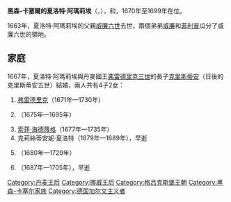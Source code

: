 {{Unreferenced|time=2020-09-28T12:33:50+00:00}}
{{Infobox royalty|consort=yes
| name         = 黑森-卡塞爾的夏洛特·阿瑪莉埃
| image        = 1650 Charlotte.jpg
| succession   = 丹麥和挪威王后
| reign        = 1670年2月9日 — 1699年8月25日
| birth_date   = {{birth_date|1650|4|27|df=yes}}
| birth_place  = [[卡塞爾市|卡塞爾]]
| death_date   = {{death date and age|1714|3|27|1650|4|27|df=yes}}
| death_place  = [[哥本哈根|哥本哈根]]
| burial_place = [[羅斯基勒主教座堂|羅斯基勒主教座堂]]
| house        = [[黑森王朝|黑森王朝]]卡塞爾系
| father       = [[黑森-卡塞爾伯爵威廉六世|黑森-卡塞爾伯爵威廉六世]]
| mother       = [[布蘭登堡的海德維希·索菲|布蘭登堡的海德維希·索菲]]
| religion     = [[歸正宗|歸正宗]]
}}
'''黑森-卡塞爾的夏洛特·阿瑪莉埃'''（{{lang-de|Charlotte Amalie von Hessen-Kassel}}，{{bd|1650年|4月27日|1714年|3月27日}}），{{le|丹麥王后|List of Danish consorts|丹麥}}和{{le|挪威王后|List of Norwegian consorts}}，1670年至1699年在位。

1663年，夏洛特·阿瑪莉埃的父親[[威廉六世_(黑森-卡塞爾)|威廉六世]]去世，兩個弟弟[[威廉七世_(黑森-卡塞爾)|威廉]]和[[菲利普_(黑森-菲利普斯塔爾)|菲利普]]瓜分了威廉六世的領地。

== 家庭 ==
1667年，夏洛特·阿瑪莉埃與丹麥國王[[弗雷德里克三世_(丹麥)|弗雷德里克三世]]的長子[[克里斯蒂安五世|克里斯蒂安]]（日後的克里斯蒂安五世）結婚，兩人共有4子2女：
# [[弗雷德里克四世|弗雷德里克]]（1671年—1730年）
# {{le|丹麥的克里斯蒂安 (1675-1695)|Prince Christian of Denmark (1675–1695)|克里斯蒂安}}（1675年—1695年）
# [[丹麥的索菲·海德薇格|索菲·海德薇格]]（1677年—1735年）
# 克莉絲蒂安妮·夏洛特（1679年—1689年），早逝
# {{le|丹麥的卡爾王子|Prince Charles of Denmark|卡爾}}（1680年—1729年）
# {{le|丹麥的威廉王子|Prince William of Denmark|威廉}}（1687年—1705年），早逝

[[Category:丹麦王后|Category:丹麦王后]]
[[Category:挪威王后|Category:挪威王后]]
[[Category:格吕克斯堡王朝|Category:格吕克斯堡王朝]]
[[Category:黑森-卡塞尔家族|Category:黑森-卡塞尔家族]]
[[Category:德国加尔文主义者|Category:德国加尔文主义者]]